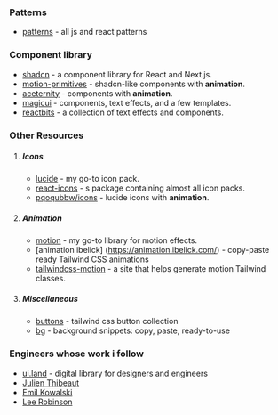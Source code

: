 ### Patterns 
- [patterns](https://www.patterns.dev/) - all js and react patterns

### Component library 

- [shadcn](https://ui.shadcn.com/) - a component library for React and Next.js.
- [motion-primitives](https://motion-primitives.com/docs) - shadcn-like components with **animation**.
- [aceternity](https://ui.aceternity.com/components) - components with **animation**.
- [magicui](https://magicui.design/docs) - components, text effects, and a few templates.
- [reactbits](https://www.reactbits.dev/) - a collection of text effects and components.

### Other Resources

1. ##### Icons
    - [lucide](https://lucide.dev/) - my go-to icon pack.
    - [react-icons](https://react-icons.github.io/react-icons/) - s package containing almost all icon packs.
    - [pqoqubbw/icons](https://icons.pqoqubbw.dev/) - lucide icons with **animation**.

2. ##### Animation
    - [motion](https://motion.dev/) - my go-to library for motion effects.
    - [animation ibelick] (https://animation.ibelick.com/) - copy-paste ready Tailwind CSS animations
    - [tailwindcss-motion](https://rombo.co/tailwind/) - a site that helps generate motion Tailwind classes.

3. ##### Miscellaneous
    - [buttons](https://buttons.ibelick.com/) - tailwind css button collection
    - [bg](https://bg.ibelick.com/) - background snippets: copy, paste, ready-to-use


### Engineers whose work i follow
- [ui.land](https://ui.land/) - digital library for designers and engineers
- [Julien Thibeaut](https://ibelick.com/)
- [Emil Kowalski](https://emilkowal.ski/)
- [Lee Robinson](https://leerob.com/)